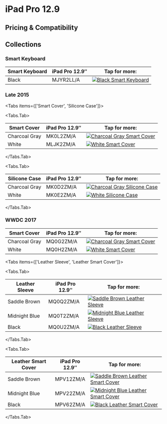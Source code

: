 
# iPad Pro 12.9

## Pricing & Compatibility

## Collections

### Smart Keyboard

| Smart Keyboard | iPad Pro 12.9″ | Tap for more: |
| --- | --- | --- |
| Black | MJYR2<wbr/>LL/A | <a href="/ipad_pro129/MJYR2" target="_blank">![Black Smart Keyboard](/everypreview/MJYR2.png)</a> |

### Late 2015

<Tabs
  items={['Smart Cover', 'Silicone Case']}>

<Tabs.Tab>

| Smart Cover | iPad Pro 12.9″ | Tap for more: |
| --- | --- | --- |
| Charcoal Gray | MK0L2<wbr/>ZM/A | <a href="/ipad_pro129/MK0L2" target="_blank">![Charcoal Gray Smart Cover](/everypreview/MK0L2.png)</a> |
| White | MLJK2<wbr/>ZM/A | <a href="/ipad_pro129/MLJK2" target="_blank">![White Smart Cover](/everypreview/MLJK2.png)</a> |

</Tabs.Tab>

<Tabs.Tab>

| Silicone Case | iPad Pro 12.9″ | Tap for more: |
| --- | --- | --- |
| Charcoal Gray | MK0D2<wbr/>ZM/A | <a href="/ipad_pro129/MK0D2" target="_blank">![Charcoal Gray Silicone Case](/everypreview/MK0D2.png)</a> |
| White | MK0E2<wbr/>ZM/A | <a href="/ipad_pro129/MK0E2" target="_blank">![White Silicone Case](/everypreview/MK0E2.png)</a> |

</Tabs.Tab>
</Tabs>

### WWDC 2017

| Smart Cover | iPad Pro 12.9″ | Tap for more: |
| --- | --- | --- |
| Charcoal Gray | MQ0G2<wbr/>ZM/A | <a href="/ipad_pro129/MQ0G2" target="_blank">![Charcoal Gray Smart Cover](/everypreview/MQ0G2.png)</a> |
| White | MQ0H2<wbr/>ZM/A | <a href="/ipad_pro129/MQ0H2" target="_blank">![White Smart Cover](/everypreview/MQ0H2.png)</a> |

<Tabs
  items={['Leather Sleeve', 'Leather Smart Cover']}>

<Tabs.Tab>

| Leather Sleeve | iPad Pro 12.9″ | Tap for more: |
| --- | --- | --- |
| Saddle Brown | MQ0Q2<wbr/>ZM/A | <a href="/ipad_pro129/MQ0Q2" target="_blank">![Saddle Brown Leather Sleeve](/everypreview/MQ0Q2.png)</a> |
| Midnight Blue | MQ0T2<wbr/>ZM/A | <a href="/ipad_pro129/MQ0T2" target="_blank">![Midnight Blue Leather Sleeve](/everypreview/MQ0T2.png)</a> |
| Black | MQ0U2<wbr/>ZM/A | <a href="/ipad_pro129/MQ0U2" target="_blank">![Black Leather Sleeve](/everypreview/MQ0U2.png)</a> |

</Tabs.Tab>

<Tabs.Tab>

| Leather Smart Cover | iPad Pro 12.9″ | Tap for more: |
| --- | --- | --- |
| Saddle Brown | MPV12<wbr/>ZM/A | <a href="/ipad_pro129/MPV12" target="_blank">![Saddle Brown Leather Smart Cover](/everypreview/MPV12.png)</a> |
| Midnight Blue | MPV22<wbr/>ZM/A | <a href="/ipad_pro129/MPV22" target="_blank">![Midnight Blue Leather Smart Cover](/everypreview/MPV22.png)</a> |
| Black | MPV62<wbr/>ZM/A | <a href="/ipad_pro129/MPV62" target="_blank">![Black Leather Smart Cover](/everypreview/MPV62.png)</a> |

</Tabs.Tab>
</Tabs>

